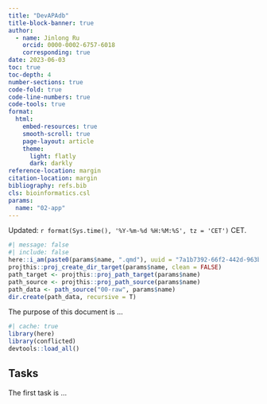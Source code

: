 ```yaml
---
title: "DevAPAdb"
title-block-banner: true
author:
  - name: Jinlong Ru
    orcid: 0000-0002-6757-6018
    corresponding: true
date: 2023-06-03
toc: true
toc-depth: 4
number-sections: true
code-fold: true
code-line-numbers: true
code-tools: true
format: 
  html:
    embed-resources: true
    smooth-scroll: true
    page-layout: article
    theme: 
      light: flatly
      dark: darkly
reference-location: margin
citation-location: margin
bibliography: refs.bib
cls: bioinformatics.csl
params:
  name: "02-app"
---
```


Updated: `r format(Sys.time(), '%Y-%m-%d %H:%M:%S', tz = 'CET')` CET.


```r
#| message: false
#| include: false
here::i_am(paste0(params$name, ".qmd"), uuid = "7a1b7392-66f2-442d-963b-c8434b6c5c3f")
projthis::proj_create_dir_target(params$name, clean = FALSE)
path_target <- projthis::proj_path_target(params$name)
path_source <- projthis::proj_path_source(params$name)
path_data <- path_source("00-raw", params$name)
dir.create(path_data, recursive = T)
```

The purpose of this document is ...

```r
#| cache: true
library(here)
library(conflicted)
devtools::load_all()
```

## Tasks

The first task is ...

